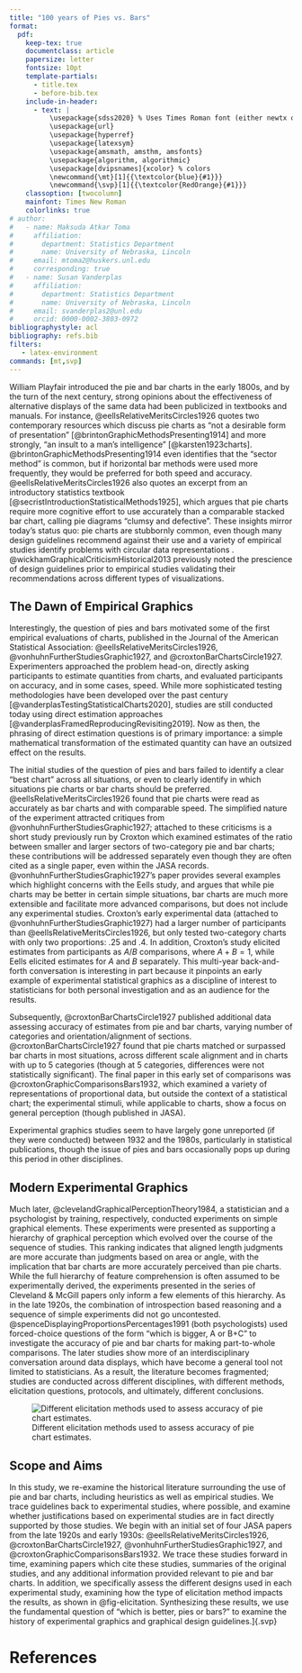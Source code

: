 ```yaml
---
title: "100 years of Pies vs. Bars"
format:
  pdf:
    keep-tex: true
    documentclass: article
    papersize: letter
    fontsize: 10pt
    template-partials:
      - title.tex
      - before-bib.tex
    include-in-header:
      - text: |
          \usepackage{sdss2020} % Uses Times Roman font (either newtx or times package)
          \usepackage{url}
          \usepackage{hyperref}
          \usepackage{latexsym}
          \usepackage{amsmath, amsthm, amsfonts}
          \usepackage{algorithm, algorithmic}
          \usepackage[dvipsnames]{xcolor} % colors
          \newcommand{\mt}[1]{{\textcolor{blue}{#1}}}
          \newcommand{\svp}[1]{{\textcolor{RedOrange}{#1}}}
    classoption: [twocolumn]
    mainfont: Times New Roman
    colorlinks: true
# author:
#   - name: Maksuda Atkar Toma
#     affiliation:
#       department: Statistics Department
#       name: University of Nebraska, Lincoln
#     email: mtoma2@huskers.unl.edu
#     corresponding: true
#   - name: Susan Vanderplas
#     affiliation:
#       department: Statistics Department
#       name: University of Nebraska, Lincoln
#     email: svanderplas2@unl.edu
#     orcid: 0000-0002-3803-0972
bibliographystyle: acl
bibliography: refs.bib
filters:
   - latex-environment
commands: [mt,svp]
---
```


William Playfair introduced the pie and bar charts in the early 1800s, and by the turn of the next century, strong opinions about the effectiveness of alternative displays of the same data had been publicized in textbooks and manuals.
For instance, @eellsRelativeMeritsCircles1926 quotes two contemporary resources which discuss pie charts as "not a desirable form of presentation"  [@brintonGraphicMethodsPresenting1914] and more strongly, "an insult to a man's intelligence" [@karsten1923charts].
@brintonGraphicMethodsPresenting1914 even identifies that the "sector method" is common, but if horizontal bar methods were used more frequently, they would be preferred for both speed and accuracy.
@eellsRelativeMeritsCircles1926 also quotes an excerpt from an introductory statistics textbook [@secristIntroductionStatisticalMethods1925], which argues that pie charts require more cognitive effort to use accurately than a comparable stacked bar chart, calling pie diagrams "clumsy and defective".
These insights mirror today's status quo: pie charts are stubbornly common, even though many design guidelines recommend against their use 
<!-- [@ichartsmarketingdepartment4ProblemsPie2017;@holtzIssuePieChart2018] -->
and a variety of empirical studies identify problems with circular data representations 
<!-- [@hofmannGraphicalTestsPower2012] -->
.
@wickhamGraphicalCriticismHistorical2013 previously noted the prescience of design guidelines prior to empirical studies validating their recommendations across different types of visualizations.  

<!-- Introspection is an incredibly powerful tool when applied to the design of statistical charts, and can lead to design guidelines that precede empirical tests but match their results.   -->
<!-- However, empirical tests are also extremely important: Tufte's data-ink ratio is oft repeated, but empirical studies show that the relationship between minimalism and chart perception is much more complicated [@gillanMinimalismSyntaxGraphs1994a;@tufteVisualDisplayQuantitative2001;@parsonsDataVisualizationPractitioners2020]. -->

## The Dawn of Empirical Graphics
Interestingly, the question of pies and bars motivated some of the first empirical evaluations of charts, published in the Journal of the American Statistical Association: @eellsRelativeMeritsCircles1926, @vonhuhnFurtherStudiesGraphic1927, and @croxtonBarChartsCircle1927. 
Experimenters approached the problem head-on, directly asking participants to estimate quantities from charts, and evaluated participants on accuracy, and in some cases, speed. 
While more sophisticated testing methodologies have been developed over the past century [@vanderplasTestingStatisticalCharts2020], studies are still conducted today using direct estimation approaches [@vanderplasFramedReproducingRevisiting2019]. 
Now as then, the phrasing of direct estimation questions is of primary importance: a simple mathematical transformation of the estimated quantity can have an outsized effect on the results. 

The initial studies of the question of pies and bars failed to identify a clear "best chart" across all situations, or even to clearly identify in which situations pie charts or bar charts should be preferred. 
@eellsRelativeMeritsCircles1926 found that pie charts were read as accurately as bar charts and with comparable speed.
The simplified nature of the experiment attracted critiques from @vonhuhnFurtherStudiesGraphic1927; attached to these criticisms is a short study previously run by Croxton which examined estimates of the ratio between smaller and larger sectors of two-category pie and bar charts; these contributions will be addressed separately even though they are often cited as a single paper, even within the JASA records.
@vonhuhnFurtherStudiesGraphic1927's paper provides several examples which highlight concerns with the Eells study, and argues that while pie charts may be better in certain simple situations, bar charts are much more extensible and facilitate more advanced comparisons, but does not include any experimental studies.
<!-- Not much has changed today - experimental work is often criticized by those who provide toy examples but no empirical data, due to compromises necessary to ensure experimental control.  -->
Croxton's early experimental data (attached to @vonhuhnFurtherStudiesGraphic1927) had a larger number of participants than @eellsRelativeMeritsCircles1926, but only tested two-category charts with only two proportions: .25 and .4. 
In addition, Croxton's study elicited estimates from participants as $A/B$ comparisons, where $A + B = 1$, while Eells elicited estimates for $A$ and $B$ separately. 
<!-- It seems that prior to @eellsRelativeMeritsCircles1926, some researchers were empirically testing charts, but these experiments were not necessarily published for broader consumption; when the conversation arose in JASA, Croxton had data from years prior ready to provide additional insight. -->
This multi-year back-and-forth conversation is interesting in part because it pinpoints an early example of experimental statistical graphics as a discipline of interest to statisticians for both personal investigation and as an audience for the results. 

Subsequently, @croxtonBarChartsCircle1927 published additional data assessing accuracy of estimates from pie and bar charts, varying number of categories and orientation/alignment of sections. 
@croxtonBarChartsCircle1927 found that pie charts matched or surpassed bar charts in most situations, across different scale alignment and in charts with up to 5 categories (though at 5 categories, differences were not statistically significant).
The final paper in this early set of comparisons was @croxtonGraphicComparisonsBars1932, which examined a variety of representations of proportional data, but outside the context of a statistical chart; the experimental stimuli, while applicable to charts, show a focus on general perception (though published in JASA).

Experimental graphics studies seem to have largely gone unreported (if they were conducted) between 1932 and the 1980s, particularly in statistical publications, though the issue of pies and bars occasionally pops up during this period in other disciplines. 

## Modern Experimental Graphics 
Much later, @clevelandGraphicalPerceptionTheory1984, a statistician and a psychologist by training, respectively, conducted experiments on simple graphical elements.
These experiments were presented as supporting a hierarchy of graphical perception which evolved over the course of the sequence of studies.
This ranking indicates that aligned length judgments are more accurate than judgments based on area or angle, with the implication that bar charts are more accurately perceived than pie charts.
While the full hierarchy of feature comprehension is often assumed to be experimentally derived, the experiments presented in the series of Cleveland & McGill papers only inform a few elements of this hierarchy.
As in the late 1920s, the combination of introspection based reasoning and a sequence of simple experiments did not go uncontested. 
@spenceDisplayingProportionsPercentages1991 (both psychologists) used forced-choice questions of the form "which is bigger, A or B+C" to investigate the accuracy of pie and bar charts for making part-to-whole comparisons.
The later studies show more of an interdisciplinary conversation around data displays, which have become a general tool not limited to statisticians. 
As a result, the literature becomes fragmented; studies are conducted across different disciplines, with different methods, elicitation questions, protocols, and ultimately, different conclusions.

![Different elicitation methods used to assess accuracy of pie chart estimates.](pie-type-example.png){#fig-elicitation}

## Scope and Aims

In this study, we re-examine the historical literature surrounding the use of pie and bar charts, including heuristics as well as empirical studies. We trace guidelines back to experimental studies, where possible, and examine whether justifications based on experimental studies are in fact directly supported by those studies.
We begin with an initial set of four JASA papers from the late 1920s and early 1930s: @eellsRelativeMeritsCircles1926, @croxtonBarChartsCircle1927, @vonhuhnFurtherStudiesGraphic1927, and @croxtonGraphicComparisonsBars1932.
We trace these studies forward in time, examining papers which cite these studies, summaries of the original studies, and any additional information provided relevant to pie and bar charts.
In addition, we specifically assess the different designs used in each experimental study, examining how the type of elicitation method impacts the results, as shown in @fig-elicitation.
Synthesizing these results, we use the fundamental question of "which is better, pies or bars?" to examine the history of experimental graphics and graphical design guidelines.]{.svp}



# References

